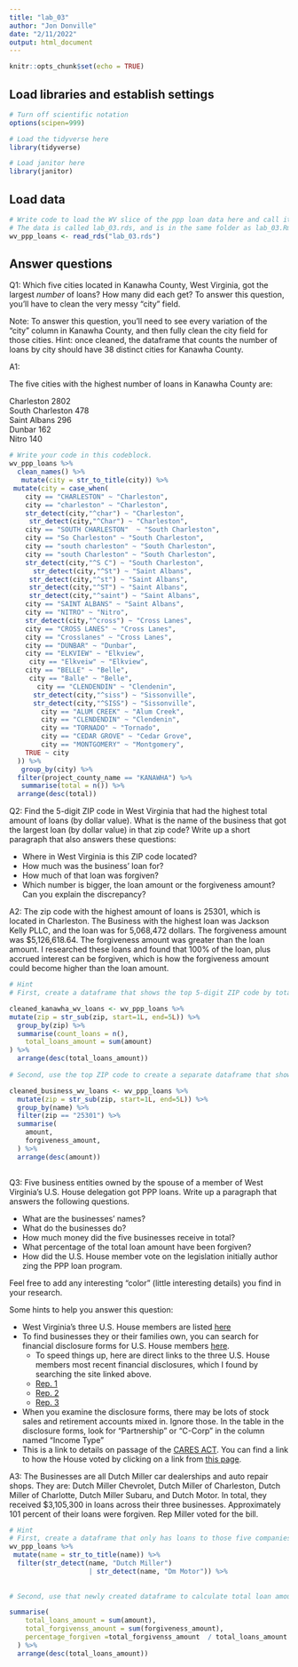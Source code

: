 ```yaml
---
title: "lab_03"
author: "Jon Donville"
date: "2/11/2022"
output: html_document
---
```


```r
knitr::opts_chunk$set(echo = TRUE)
```

## Load libraries and establish settings
```r
# Turn off scientific notation
options(scipen=999)

# Load the tidyverse here
library(tidyverse)

# Load janitor here
library(janitor)
```

## Load data
```r
# Write code to load the WV slice of the ppp loan data here and call it wv_ppp_loans.
# The data is called lab_03.rds, and is in the same folder as lab_03.Rmd (this data notebook)
wv_ppp_loans <- read_rds("lab_03.rds")

```

## Answer questions

Q1: Which five cities located in Kanawha County, West Virginia, got the largest _number_ of loans? How many did each get? To answer this question, you'll have to clean the very messy "city" field.

Note: To answer this question, you'll need to see every variation of the "city" column in Kanawha County, and then fully clean the city field for those cities. Hint: once cleaned, the dataframe that counts the number of loans by city should have 38 distinct cities for Kanawha County.

A1:

The five cities with the highest number of loans in Kanawha County are: 

Charleston	2802			
South Charleston	478			
Saint Albans	296			
Dunbar	162			
Nitro	140	

```r

# Write your code in this codeblock.
wv_ppp_loans %>%
  clean_names() %>%
   mutate(city = str_to_title(city)) %>%
 mutate(city = case_when(
    city == "CHARLESTON" ~ "Charleston",
    city == "charleston" ~ "Charleston",
    str_detect(city,"^char") ~ "Charleston",
     str_detect(city,"^Char") ~ "Charleston",
    city == "SOUTH CHARLESTON"  ~ "South Charleston",
    city == "So Charleston" ~ "South Charleston",
    city == "south charleston" ~ "South Charleston",
    city == "south Charleston" ~ "South Charleston",
    str_detect(city,"^S C") ~ "South Charleston",
      str_detect(city,"^St") ~ "Saint Albans",
     str_detect(city,"^st") ~ "Saint Albans",
     str_detect(city,"^ST") ~ "Saint Albans",
     str_detect(city,"^saint") ~ "Saint Albans",
    city == "SAINT ALBANS" ~ "Saint Albans",
    city == "NITRO" ~ "Nitro",
    str_detect(city,"^cross") ~ "Cross Lanes",
    city == "CROSS LANES" ~ "Cross Lanes",
    city == "Crosslanes" ~ "Cross Lanes",
    city == "DUNBAR" ~ "Dunbar",
    city == "ELKVIEW" ~ "Elkview",
     city == "Elkveiw" ~ "Elkview",
    city == "BELLE" ~ "Belle",
     city == "Balle" ~ "Belle",
       city == "CLENDENDIN" ~ "Clendenin",
      str_detect(city,"^siss") ~ "Sissonville",
      str_detect(city,"^SISS") ~ "Sissonville",
        city == "ALUM CREEK" ~ "Alum Creek",
        city == "CLENDENDIN" ~ "Clendenin",
        city == "TORNADO" ~ "Tornado",
        city == "CEDAR GROVE" ~ "Cedar Grove",
        city == "MONTGOMERY" ~ "Montgomery",
    TRUE ~ city
  )) %>% 
   group_by(city) %>%
  filter(project_county_name == "KANAWHA") %>%
   summarise(total = n()) %>%
  arrange(desc(total))
```

Q2: Find the 5-digit ZIP code in West Virginia that had the highest total amount of loans (by dollar value). What is the name of the business that got the largest loan (by dollar value) in that zip code? Write up a short paragraph that also answers these questions:

* Where in West Virginia is this ZIP code located?
* How much was the business' loan for?
* How much of that loan was forgiven?
* Which number is bigger, the loan amount or the forgiveness amount? Can you explain the discrepancy?

A2:
The zip code with the highest amount of loans is 25301, which is located in Charleston. The Business with the highest loan was Jackson Kelly PLLC, and the loan was for 5,068,472 dollars. The forgiveness amount was $5,126,618.64. The forgiveness amount was greater than the loan amount. I researched these loans and found that 100% of the loan, plus accrued interest can be forgiven, which is how the forgiveness amount could become higher than the loan amount. 
```r
# Hint
# First, create a dataframe that shows the top 5-digit ZIP code by total dollar amount

cleaned_kanawha_wv_loans <- wv_ppp_loans %>%
mutate(zip = str_sub(zip, start=1L, end=5L)) %>%
  group_by(zip) %>%
  summarise(count_loans = n(),
    total_loans_amount = sum(amount)
) %>% 
  arrange(desc(total_loans_amount))
  
# Second, use the top ZIP code to create a separate dataframe that shows the business with the biggest loan in that ZIP code.

cleaned_business_wv_loans <- wv_ppp_loans %>%
  mutate(zip = str_sub(zip, start=1L, end=5L)) %>%
  group_by(name) %>% 
  filter(zip == "25301") %>%
  summarise(
    amount,
    forgiveness_amount,
  ) %>% 
  arrange(desc(amount))
  

```

Q3: Five business entities owned by the spouse of a member of West Virginia's U.S. House delegation got PPP loans. Write up a paragraph that answers the following questions.   

  * What are the businesses' names?
  * What do the businesses do?
  * How much money did the five businesses receive in total?
  * What percentage of the total loan amount have been forgiven?
  * How did the U.S. House member vote on the legislation initially author zing the PPP loan program.

Feel free to add any interesting "color" (little interesting details) you find in your research.  

Some hints to help you answer this question:

* West Virginia's three U.S. House members are listed [here](https://www.govtrack.us/congress/members/WV#representatives)
* To find businesses they or their families own, you can search for financial disclosure forms for U.S. House members [here](https://disclosures-clerk.house.gov/PublicDisclosure/FinancialDisclosure#Search).
  * To speed things up, here are direct links to the three U.S. House members most recent financial disclosures, which I found by searching the site linked above.
  * [Rep. 1](https://disclosures-clerk.house.gov/public_disc/financial-pdfs/2020/10042042.pdf)
  * [Rep. 2](https://disclosures-clerk.house.gov/public_disc/financial-pdfs/2020/10040330.pdf)
  * [Rep. 3](https://disclosures-clerk.house.gov/public_disc/financial-pdfs/2020/10042734.pdf)
* When you examine the disclosure forms, there may be lots of stock sales and retirement accounts mixed in.  Ignore those. In the table in the disclosure forms, look for "Partnership" or "C-Corp" in the column named "Income Type"
* This is a link to details on passage of the [CARES ACT](https://www.congress.gov/bill/116th-congress/house-bill/748). You can find a link to how the House voted by clicking on a link from [this page](https://www.congress.gov/bill/116th-congress/house-bill/748/actions).

A3: The Businesses are all Dutch Miller car dealerships and auto repair shops. They are: Dutch Miller Chevrolet, Dutch Miller of Charleston, Dutch Miller of Charlotte, Dutch Miller Subaru, and Dutch Motor. In total, they received $3,105,300 in loans across their three businesses. Approximately 101 percent of their loans were forgiven. Rep Miller voted for the bill. 

```r

# Hint
# First, create a dataframe that only has loans to those five companies
wv_ppp_loans %>% 
 mutate(name = str_to_title(name)) %>% 
  filter(str_detect(name, "Dutch Miller")
                    | str_detect(name, "Dm Motor")) %>% 
            
  
# Second, use that newly created dataframe to calculate total loan amount and percentage forgiven for those companies

summarise(
    total_loans_amount = sum(amount),
    total_forgivenss_amount = sum(forgiveness_amount),
    percentage_forgiven =total_forgivenss_amount  / total_loans_amount * 100
  ) %>% 
  arrange(desc(total_loans_amount))

```
